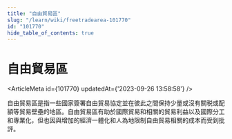```yaml
---
title: "自由貿易區"
slug: "/learn/wiki/freetradearea-101770"
id: "101770"
hide_table_of_contents: true
---
```



# 自由貿易區

<ArticleMeta id={101770} updatedAt={'2023-09-26 13:58:58'} />
<div className='border-solid border-b border-t-0 my-4 border-[var(--ifm-color-gray-300)]' />

自由貿易區是指一些國家簽署自由貿易協定並在彼此之間保持少量或沒有關税或配額等貿易壁壘的地區。自由貿易區有助於國際貿易和相關的貿易利益以及國際分工和專業化，但也因與增加的經濟一體化和人為地限制自由貿易相關的成本而受到批評。
